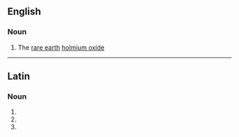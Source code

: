 {{also|hólmia|Holmia}}

==English==

===Noun===
{{en-noun|-}}

# {{lb|en|inorganic compound}} The [[rare earth]] [[holmium oxide]]

----

==Latin==

===Noun===
{{la-noun-form|holmia}}

# {{inflection of|la|holmium||nom|p}}
# {{inflection of|la|holmium||acc|p}}
# {{inflection of|la|holmium||voc|p}}